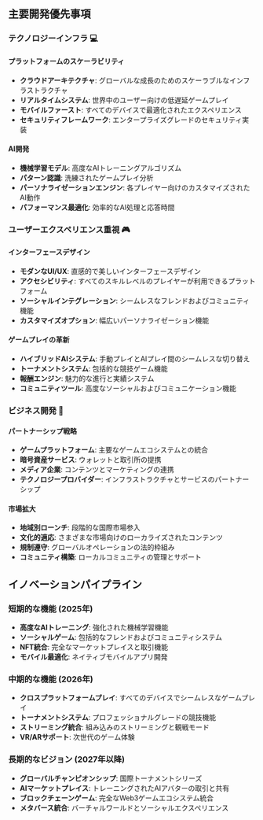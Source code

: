 ## 主要開発優先事項

### テクノロジーインフラ 💻

#### プラットフォームのスケーラビリティ
- **クラウドアーキテクチャ**: グローバルな成長のためのスケーラブルなインフラストラクチャ
- **リアルタイムシステム**: 世界中のユーザー向けの低遅延ゲームプレイ
- **モバイルファースト**: すべてのデバイスで最適化されたエクスペリエンス
- **セキュリティフレームワーク**: エンタープライズグレードのセキュリティ実装

#### AI開発
- **機械学習モデル**: 高度なAIトレーニングアルゴリズム
- **パターン認識**: 洗練されたゲームプレイ分析
- **パーソナライゼーションエンジン**: 各プレイヤー向けのカスタマイズされたAI動作
- **パフォーマンス最適化**: 効率的なAI処理と応答時間

### ユーザーエクスペリエンス重視 🎮

#### インターフェースデザイン
- **モダンなUI/UX**: 直感的で美しいインターフェースデザイン
- **アクセシビリティ**: すべてのスキルレベルのプレイヤーが利用できるプラットフォーム
- **ソーシャルインテグレーション**: シームレスなフレンドおよびコミュニティ機能
- **カスタマイズオプション**: 幅広いパーソナライゼーション機能

#### ゲームプレイの革新
- **ハイブリッドAIシステム**: 手動プレイとAIプレイ間のシームレスな切り替え
- **トーナメントシステム**: 包括的な競技ゲーム機能
- **報酬エンジン**: 魅力的な進行と実績システム
- **コミュニティツール**: 高度なソーシャルおよびコミュニケーション機能

### ビジネス開発 🤝

#### パートナーシップ戦略
- **ゲームプラットフォーム**: 主要なゲームエコシステムとの統合
- **暗号資産サービス**: ウォレットと取引所の提携
- **メディア企業**: コンテンツとマーケティングの連携
- **テクノロジープロバイダー**: インフラストラクチャとサービスのパートナーシップ

#### 市場拡大
- **地域別ローンチ**: 段階的な国際市場参入
- **文化的適応**: さまざまな市場向けのローカライズされたコンテンツ
- **規制遵守**: グローバルオペレーションの法的枠組み
- **コミュニティ構築**: ローカルコミュニティの管理とサポート


## イノベーションパイプライン

### 短期的な機能 (2025年)
- **高度なAIトレーニング**: 強化された機械学習機能
- **ソーシャルゲーム**: 包括的なフレンドおよびコミュニティシステム
- **NFT統合**: 完全なマーケットプレイスと取引機能
- **モバイル最適化**: ネイティブモバイルアプリ開発

### 中期的な機能 (2026年)
- **クロスプラットフォームプレイ**: すべてのデバイスでシームレスなゲームプレイ
- **トーナメントシステム**: プロフェッショナルグレードの競技機能
- **ストリーミング統合**: 組み込みのストリーミングと観戦モード
- **VR/ARサポート**: 次世代のゲーム体験

### 長期的なビジョン (2027年以降)
- **グローバルチャンピオンシップ**: 国際トーナメントシリーズ
- **AIマーケットプレイス**: トレーニングされたAIアバターの取引と共有
- **ブロックチェーンゲーム**: 完全なWeb3ゲームエコシステム統合
- **メタバース統合**: バーチャルワールドとソーシャルエクスペリエンス